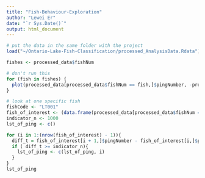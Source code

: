 ```yaml
---
title: "Fish-Behaviour-Exploration"
author: "Lewei Er"
date: "`r Sys.Date()`"
output: html_document
---
```


```r
# put the data in the same folder with the project
load("~/Ontario-Lake-Fish-Classification/processed_AnalysisData.Rdata")
```

```r
fishes <- processed_data$fishNum

# don't run this
for (fish in fishes) {
  plot(processed_data[processed_data$fishNum == fish,]$pingNumber, -processed_data[processed_data$fishNum == fish,]$Target_true_depth, main = fish)
}
```

```r
# look at one specific fish
fishCode <- "LT001"
fish_of_interest <- (data.frame(processed_data[processed_data$fishNum == fishCode, ]))
indicator_n <- 1000
lst_of_ping <- c()

for (i in 1:(nrow(fish_of_interest) - 1)){
  diff_t = fish_of_interest[i + 1,]$pingNumber - fish_of_interest[i,]$pingNumber
  if ( diff_t >= indicator_n){
    lst_of_ping <- c(lst_of_ping, i)
  }
}
lst_of_ping
```






